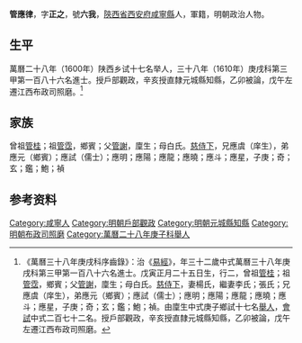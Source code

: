 {{明清人物信息框
| 姓名 = 管應律
| 原名 =
| 圖片名稱= 
| 圖片大小 =
| 圖片說明 = 
| 最高職務 = 直隸元城縣知縣
| 國家 = 大明 
| 爵位 =
| 籍貫 = [[陝西省|陝西省]][[西安府|西安府]][[咸寧縣|咸寧縣]]
| 族裔 = 
| 旗籍 = 
| 字號 = 
| 諡號 =
| 出生日期 = 戊寅正月二十五日
| 出生地點 =
| 逝世日期 = 
| 逝世地點 =
| 墓葬 =
| 配偶 = 妻楊氏，繼妻李氏、張氏
| 親屬 = 曾祖[[管桂|管桂]]，祖[[管霑|管霑]]，父[[管謝|管謝]]，母白氏
| 出身 =
* 萬曆二十八年庚子科舉人
* 萬曆三十八年庚戌科進士
| 經歷 =
| 著作 =  
}}
'''管應律'''{{BD|1579年||？年||G}}，字'''正之'''，號'''六我'''，[[陝西省|陝西省]][[西安府|西安府]][[咸寧縣|咸寧縣]]人，軍籍，明朝政治人物。

== 生平 ==
萬曆二十八年（1600年）陕西乡试十七名举人，三十八年（1610年）庚戌科第三甲第一百八十六名進士。授戶部觀政，辛亥授直隸元城縣知縣，乙卯被論，戊午左遷江西布政司照磨。<ref>《萬曆三十八年庚戌科序齒錄》：治《[[易經|易經]]》，年三十二歲中式萬曆三十八年庚戌科第三甲第一百八十六名進士。戊寅正月二十五日生，行二，曾祖[[管桂|管桂]]；祖[[管霑|管霑]]，鄉賓；父[[管謝|管謝]]，廩生；母白氏。[[慈侍下|慈侍下]]，妻楊氏，繼妻李氏；張氏；兄應虞（庠生），弟應元（鄉賓）；應試（儒士）；應明；應陽；應龍；應曉；應斗；應星，子庚；奇；玄；鑑；鮑；禎。由廩生中式庚子鄉試十七名[[舉人|舉人]]，[[會試|會試]]中式二百七十二名。授戶部觀政，辛亥授直隸元城縣知縣，乙卯被論，戊午左遷江西布政司照磨。</ref>

==家族==
曾祖[[管桂|管桂]]；祖[[管霑|管霑]]，鄉賓；父[[管謝|管謝]]，廩生；母白氏。[[慈侍下|慈侍下]]，兄應虞（庠生），弟應元（鄉賓）；應試（儒士）；應明；應陽；應龍；應曉；應斗；應星，子庚；奇；玄；鑑；鮑；禎

== 参考资料 ==
{{reflist}}

{{start box}}
{{s-off}}
{{s-before|穆遠<br>历城举人}}
{{s-title|明朝元城县知县|1611年-1615年}}
{{s-after|[[方大任|方大任]]<br>}}
{{end box}}

{{萬曆三十八年庚戌科殿试金榜}}
{{明朝人物小作品}}
{{Authority control}}

{{DEFAULTSORT:Guan管}}
[[Category:咸寧人|Category:咸寧人]]
[[Category:明朝戶部觀政|Category:明朝戶部觀政]]
[[Category:明朝元城縣知縣|Category:明朝元城縣知縣]]
[[Category:明朝布政司照磨|Category:明朝布政司照磨]]
[[Category:萬曆二十八年庚子科舉人|Category:萬曆二十八年庚子科舉人]]